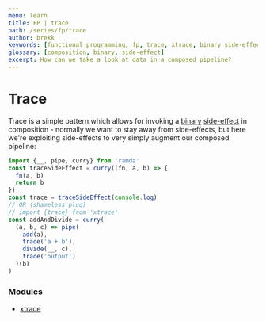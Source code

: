 ```yaml
---
menu: learn
title: FP | trace
path: /series/fp/trace
author: brekk
keywords: [functional programming, fp, trace, xtrace, binary side-effect, side-effect]
glossary: [composition, binary, side-effect]
excerpt: How can we take a look at data in a composed pipeline?
---
```


# Trace

Trace is a simple pattern which allows for invoking a [binary](/glossary/binary) [side-effect](/glossary/side-effect) in composition - normally we want to stay away from side-effects, but here we're exploiting side-effects to very simply augment our composed pipeline:

```js
import {__, pipe, curry} from 'ramda'
const traceSideEffect = curry((fn, a, b) => {
  fn(a, b)
  return b
})
const trace = traceSideEffect(console.log)
// OR (shameless plug)
// import {trace} from 'xtrace'
const addAndDivide = curry(
  (a, b, c) => pipe(
    add(a),
    trace('a + b'),
    divide(__, c),
    trace('output')
  )(b)
)
```

### Modules

- [xtrace](//npmjs.org/package/xtrace)
